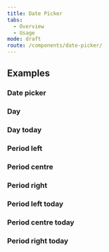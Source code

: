 ```yaml
---
title: Date Picker
tabs:
  - Overview
  - Usage
mode: draft
route: /components/date-picker/
---
```


## Examples

### Date picker

<FigmaImage
  url="https://www.figma.com/file/0bGXR2sCwMVSDNyyzu5BXrO5/UI%E2%80%94User-Interface?node-id=13839%3A2560"
  alt="Figma design of date picker"
/>

### Day

<FigmaImage
  url="https://www.figma.com/file/0bGXR2sCwMVSDNyyzu5BXrO5/UI%E2%80%94User-Interface?node-id=13839%3A763"
  alt="Figma design date picker day"
/>

### Day today

<FigmaImage
  url="https://www.figma.com/file/0bGXR2sCwMVSDNyyzu5BXrO5/UI%E2%80%94User-Interface?node-id=13839%3A798"
  alt="Figma design date picker day today"
/>

### Period left

<FigmaImage
  url="https://www.figma.com/file/0bGXR2sCwMVSDNyyzu5BXrO5/UI%E2%80%94User-Interface?node-id=13839%3A840"
  alt="Figma design date picker with period on the left"
/>

### Period centre

<FigmaImage
  url="https://www.figma.com/file/0bGXR2sCwMVSDNyyzu5BXrO5/UI%E2%80%94User-Interface?node-id=13839%3A857"
  alt="Figma design date picker with centered period"
/>

### Period right

<FigmaImage
  url="https://www.figma.com/file/0bGXR2sCwMVSDNyyzu5BXrO5/UI%E2%80%94User-Interface?node-id=13839%3A874"
  alt="Figma design date picker with period on the right"
/>

### Period left today

<FigmaImage
  url="https://www.figma.com/file/0bGXR2sCwMVSDNyyzu5BXrO5/UI%E2%80%94User-Interface?node-id=13839%3A891"
  alt="Figma design date picker with period on the left and date today"
/>

### Period centre today

<FigmaImage
  url="https://www.figma.com/file/0bGXR2sCwMVSDNyyzu5BXrO5/UI%E2%80%94User-Interface?node-id=13839%3A908"
  alt="Figma design date picker centered period and date today"
/>

### Period right today

<FigmaImage
  url="https://www.figma.com/file/0bGXR2sCwMVSDNyyzu5BXrO5/UI%E2%80%94User-Interface?node-id=13839%3A925"
  alt="Figma design date picker with period on the right and date today"
/>
